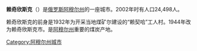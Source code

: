 '''赖奇欣斯克'''（{{lang-ru|Райчи́хинск}}）是[[俄罗斯|俄罗斯]][[阿穆尔州|阿穆尔州]]的一座城市。2002年时有人口24,498人。

赖奇欣斯克的前身是1932年为开采当地煤矿尔建设的“赖契哈”工人村。1944年改为赖奇欣斯克市。是[[阿穆尔州|阿穆尔州]]重要的煤炭产地。

{{Cities and towns in Amur Oblast}}

[[Category:阿穆尔州城市|Category:阿穆尔州城市]]